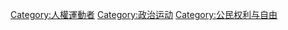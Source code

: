 [[Category:人權運動者|Category:人權運動者]]
[[Category:政治运动|Category:政治运动]]
[[Category:公民权利与自由|Category:公民权利与自由]]